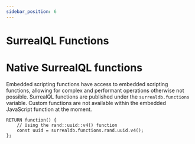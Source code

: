 ```yaml
---
sidebar_position: 6
---
```


# SurrealQL Functions

# Native SurrealQL functions

Embedded scripting functions have access to embedded scripting functions, allowing for complex and performant operations otherwise not possible. SurrealQL functions are published under the `surrealdb.functions` variable. Custom functions are not available within the embedded JavaScript function at the moment.

```surql
RETURN function() {
	// Using the rand::uuid::v4() function
	const uuid = surrealdb.functions.rand.uuid.v4();
};
```